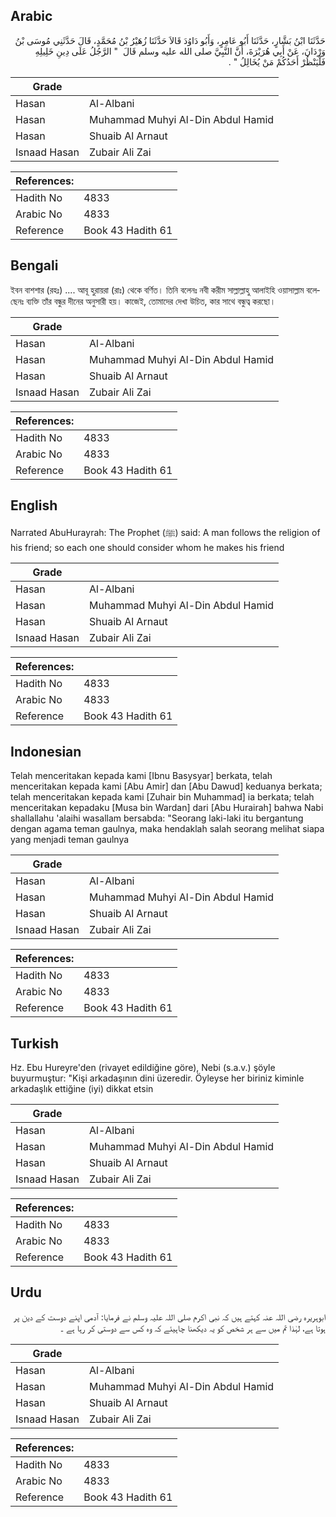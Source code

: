 ## Arabic


<div dir="rtl" lang="ar" style={{fontSize:'larger',backgroundColor:'#f8f9fa',padding:20}}>
حَدَّثَنَا ابْنُ بَشَّارٍ، حَدَّثَنَا أَبُو عَامِرٍ، وَأَبُو دَاوُدَ قَالاَ حَدَّثَنَا زُهَيْرُ بْنُ مُحَمَّدٍ، قَالَ حَدَّثَنِي مُوسَى بْنُ وَرْدَانَ، عَنْ أَبِي هُرَيْرَةَ، أَنَّ النَّبِيَّ صلى الله عليه وسلم قَالَ ‏ "‏ الرَّجُلُ عَلَى دِينِ خَلِيلِهِ فَلْيَنْظُرْ أَحَدُكُمْ مَنْ يُخَالِلُ ‏"‏ ‏.‏
</div>
<div style={{backgroundColor:'#f8f9fa',padding:20, marginBottom: 10}}><table> <thead> <tr> <th>Grade</th> <th></th> </tr> </thead> <tbody> <tr><td>Hasan</td><td>Al-Albani</td></tr><tr><td>Hasan</td><td>Muhammad Muhyi Al-Din Abdul Hamid</td></tr><tr><td>Hasan</td><td>Shuaib Al Arnaut</td></tr><tr><td>Isnaad Hasan</td><td>Zubair Ali Zai</td></tr></tbody></table><table> <thead> <tr> <th>References:</th> <th></th> </tr> </thead> <tbody><tr><td>Hadith No</td><td>4833</td></tr><tr><td>Arabic No</td><td>4833</td></tr><tr><td>Reference</td><td>Book 43 Hadith 61</td></tr></tbody></table></div>

## Bengali


<div dir="ltr" lang="bn" style={{fontSize:'larger',backgroundColor:'#f8f9fa',padding:20}}>
ইবন বাশশার (রহঃ) .... আবূ হুরায়রা (রাঃ) থেকে বর্ণিত। তিনি বলেনঃ নবী করীম সাল্লাল্লাহু আলাইহি ওয়াসাল্লাম বলেছেনঃ ব্যক্তি তাঁর বন্ধুর দীনের অনুসারী হয়। কাজেই, তোমাদের দেখা উচিত, কার সাথে বন্ধুত্ব করছো।
</div>
<div style={{backgroundColor:'#f8f9fa',padding:20, marginBottom: 10}}><table> <thead> <tr> <th>Grade</th> <th></th> </tr> </thead> <tbody> <tr><td>Hasan</td><td>Al-Albani</td></tr><tr><td>Hasan</td><td>Muhammad Muhyi Al-Din Abdul Hamid</td></tr><tr><td>Hasan</td><td>Shuaib Al Arnaut</td></tr><tr><td>Isnaad Hasan</td><td>Zubair Ali Zai</td></tr></tbody></table><table> <thead> <tr> <th>References:</th> <th></th> </tr> </thead> <tbody><tr><td>Hadith No</td><td>4833</td></tr><tr><td>Arabic No</td><td>4833</td></tr><tr><td>Reference</td><td>Book 43 Hadith 61</td></tr></tbody></table></div>

## English


<div dir="ltr" lang="en" style={{fontSize:'larger',backgroundColor:'#f8f9fa',padding:20}}>
Narrated AbuHurayrah: The Prophet (ﷺ) said: A man follows the religion of his friend; so each one should consider whom he makes his friend
</div>
<div style={{backgroundColor:'#f8f9fa',padding:20, marginBottom: 10}}><table> <thead> <tr> <th>Grade</th> <th></th> </tr> </thead> <tbody> <tr><td>Hasan</td><td>Al-Albani</td></tr><tr><td>Hasan</td><td>Muhammad Muhyi Al-Din Abdul Hamid</td></tr><tr><td>Hasan</td><td>Shuaib Al Arnaut</td></tr><tr><td>Isnaad Hasan</td><td>Zubair Ali Zai</td></tr></tbody></table><table> <thead> <tr> <th>References:</th> <th></th> </tr> </thead> <tbody><tr><td>Hadith No</td><td>4833</td></tr><tr><td>Arabic No</td><td>4833</td></tr><tr><td>Reference</td><td>Book 43 Hadith 61</td></tr></tbody></table></div>

## Indonesian


<div dir="ltr" lang="id" style={{fontSize:'larger',backgroundColor:'#f8f9fa',padding:20}}>
Telah menceritakan kepada kami [Ibnu Basysyar] berkata, telah menceritakan kepada kami [Abu Amir] dan [Abu Dawud] keduanya berkata; telah menceritakan kepada kami [Zuhair bin Muhammad] ia berkata; telah menceritakan kepadaku [Musa bin Wardan] dari [Abu Hurairah] bahwa Nabi shallallahu 'alaihi wasallam bersabda: "Seorang laki-laki itu bergantung dengan agama teman gaulnya, maka hendaklah salah seorang melihat siapa yang menjadi teman gaulnya
</div>
<div style={{backgroundColor:'#f8f9fa',padding:20, marginBottom: 10}}><table> <thead> <tr> <th>Grade</th> <th></th> </tr> </thead> <tbody> <tr><td>Hasan</td><td>Al-Albani</td></tr><tr><td>Hasan</td><td>Muhammad Muhyi Al-Din Abdul Hamid</td></tr><tr><td>Hasan</td><td>Shuaib Al Arnaut</td></tr><tr><td>Isnaad Hasan</td><td>Zubair Ali Zai</td></tr></tbody></table><table> <thead> <tr> <th>References:</th> <th></th> </tr> </thead> <tbody><tr><td>Hadith No</td><td>4833</td></tr><tr><td>Arabic No</td><td>4833</td></tr><tr><td>Reference</td><td>Book 43 Hadith 61</td></tr></tbody></table></div>

## Turkish


<div dir="ltr" lang="tr" style={{fontSize:'larger',backgroundColor:'#f8f9fa',padding:20}}>
Hz. Ebu Hureyre'den (rivayet edildiğine göre), Nebi (s.a.v.) şöyle buyurmuştur: "Kişi arkadaşının dini üzeredir. Öyleyse her biriniz kiminle arkadaşlık ettiğine (iyi) dikkat etsin
</div>
<div style={{backgroundColor:'#f8f9fa',padding:20, marginBottom: 10}}><table> <thead> <tr> <th>Grade</th> <th></th> </tr> </thead> <tbody> <tr><td>Hasan</td><td>Al-Albani</td></tr><tr><td>Hasan</td><td>Muhammad Muhyi Al-Din Abdul Hamid</td></tr><tr><td>Hasan</td><td>Shuaib Al Arnaut</td></tr><tr><td>Isnaad Hasan</td><td>Zubair Ali Zai</td></tr></tbody></table><table> <thead> <tr> <th>References:</th> <th></th> </tr> </thead> <tbody><tr><td>Hadith No</td><td>4833</td></tr><tr><td>Arabic No</td><td>4833</td></tr><tr><td>Reference</td><td>Book 43 Hadith 61</td></tr></tbody></table></div>

## Urdu


<div dir="rtl" lang="ur" style={{fontSize:'larger',backgroundColor:'#f8f9fa',padding:20}}>
ابوہریرہ رضی اللہ عنہ کہتے ہیں کہ نبی اکرم صلی اللہ علیہ وسلم نے فرمایا: آدمی اپنے دوست کے دین پر ہوتا ہے، لہٰذا تم میں سے ہر شخص کو یہ دیکھنا چاہیئے کہ وہ کس سے دوستی کر رہا ہے ۔
</div>
<div style={{backgroundColor:'#f8f9fa',padding:20, marginBottom: 10}}><table> <thead> <tr> <th>Grade</th> <th></th> </tr> </thead> <tbody> <tr><td>Hasan</td><td>Al-Albani</td></tr><tr><td>Hasan</td><td>Muhammad Muhyi Al-Din Abdul Hamid</td></tr><tr><td>Hasan</td><td>Shuaib Al Arnaut</td></tr><tr><td>Isnaad Hasan</td><td>Zubair Ali Zai</td></tr></tbody></table><table> <thead> <tr> <th>References:</th> <th></th> </tr> </thead> <tbody><tr><td>Hadith No</td><td>4833</td></tr><tr><td>Arabic No</td><td>4833</td></tr><tr><td>Reference</td><td>Book 43 Hadith 61</td></tr></tbody></table></div>